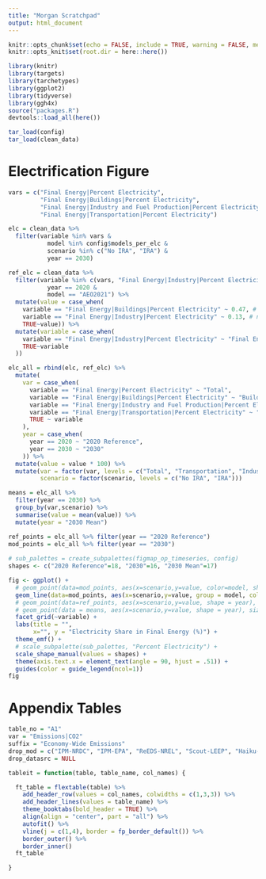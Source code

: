 ```yaml
---
title: "Morgan Scratchpad"
output: html_document
---
```

```r
knitr::opts_chunk$set(echo = FALSE, include = TRUE, warning = FALSE, message = FALSE, tidy = TRUE, cache = FALSE)
knitr::opts_knit$set(root.dir = here::here())
```

```r
library(knitr)
library(targets)
library(tarchetypes)
library(ggplot2)
library(tidyverse)
library(ggh4x)
source("packages.R")
devtools::load_all(here())

tar_load(config)
tar_load(clean_data)
```

# Electrification Figure

```r
vars = c("Final Energy|Percent Electricity", 
         "Final Energy|Buildings|Percent Electricity",
         "Final Energy|Industry and Fuel Production|Percent Electricity",
         "Final Energy|Transportation|Percent Electricity")

elc = clean_data %>% 
  filter(variable %in% vars & 
           model %in% config$models_per_elc &
           scenario %in% c("No IRA", "IRA") &
           year == 2030)

ref_elc = clean_data %>%
  filter(variable %in% c(vars, "Final Energy|Industry|Percent Electricity") & 
           year == 2020 & 
           model == "AEO2021") %>%
  mutate(value = case_when(
    variable == "Final Energy|Buildings|Percent Electricity" ~ 0.47, # number from Chioke, our number is wrong
    variable == "Final Energy|Industry|Percent Electricity" ~ 0.13, # number calculated from AEO 2021, ~3 quads elc ~25 quads total
    TRUE~value)) %>%
  mutate(variable = case_when(
    variable == "Final Energy|Industry|Percent Electricity" ~ "Final Energy|Industry and Fuel Production|Percent Electricity",
    TRUE~variable
  ))

elc_all = rbind(elc, ref_elc) %>%
  mutate(
    var = case_when(
      variable == "Final Energy|Percent Electricity" ~ "Total",
      variable == "Final Energy|Buildings|Percent Electricity" ~ "Buildings",
      variable == "Final Energy|Industry and Fuel Production|Percent Electricity" ~ "Industry",
      variable == "Final Energy|Transportation|Percent Electricity" ~ "Transportation",
      TRUE ~ variable
    ),
    year = case_when(
      year == 2020 ~ "2020 Reference",
      year == 2030 ~ "2030"
    )) %>%
  mutate(value = value * 100) %>%
  mutate(var = factor(var, levels = c("Total", "Transportation", "Industry", "Buildings")),
         scenario = factor(scenario, levels = c("No IRA", "IRA")))

means = elc_all %>%
  filter(year == 2030) %>%
  group_by(var,scenario) %>%
  summarise(value = mean(value)) %>%
  mutate(year = "2030 Mean")

ref_points = elc_all %>% filter(year == "2020 Reference")
mod_points = elc_all %>% filter(year == "2030")
  
# sub_palettes = create_subpalettes(figmap_op_timeseries, config)
shapes <- c("2020 Reference"=18, "2030"=16, "2030 Mean"=17)

fig <- ggplot() +
  # geom_point(data=mod_points, aes(x=scenario,y=value, color=model, shape = year)) +
  geom_line(data=mod_points, aes(x=scenario,y=value, group = model, color=model), linewidth = 1, alpha = .85) +
  # geom_point(data=ref_points, aes(x=scenario,y=value, shape = year), size = 4, color = "black") +
  # geom_point(data = means, aes(x=scenario,y=value, shape = year), size = 3, color = "black") +
  facet_grid(~variable) +
  labs(title = "",
       x="", y = "Electricity Share in Final Energy (%)") +
  theme_emf() +
  # scale_subpalette(sub_palettes, "Percent Electricity") +
  scale_shape_manual(values = shapes) +
  theme(axis.text.x = element_text(angle = 90, hjust = .51)) +
  guides(color = guide_legend(ncol=1))
fig
```

# Appendix Tables

```r
table_no = "A1"
var = "Emissions|CO2"
suffix = "Economy-Wide Emissions"
drop_mod = c("IPM-NRDC", "IPM-EPA", "ReEDS-NREL", "Scout-LEEP", "Haiku-RFF")
drop_datasrc = NULL

tableit = function(table, table_name, col_names) {

  ft_table = flextable(table) %>%
    add_header_row(values = col_names, colwidths = c(1,3,3)) %>%
    add_header_lines(values = table_name) %>%
    theme_booktabs(bold_header = TRUE) %>%
    align(align = "center", part = "all") %>%
    autofit() %>%
    vline(j = c(1,4), border = fp_border_default()) %>%
    border_outer() %>%
    border_inner()
  ft_table

}


```
